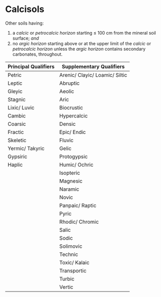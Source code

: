 # Calcisols {#key-calcisols}

::: grid
::: g-col-4
Other soils having:

1.  a *calcic* or *petrocalcic horizon* starting ≤ 100 cm from the mineral soil surface; *and*
2.  no *argic horizon* starting above or at the upper limit of the *calcic* or *petrocalcic horizon* unless the *argic horizon* contains secondary carbonates, throughout.
:::

::: g-col-8
| Principal Qualifiers | Supplementary Qualifiers        |
|----------------------|---------------------------------|
| Petric               | Arenic/ Clayic/ Loamic/ Siltic  |
| Leptic               | Abruptic                        |
| Gleyic               | Aeolic                          |
| Stagnic              | Aric                            |
| Lixic/ Luvic         | Biocrustic                      |
| Cambic               | Hypercalcic                     |
| Coarsic              | Densic                          |
| Fractic              | Epic/ Endic                     |
| Skeletic             | Fluvic                          |
| Yermic/ Takyric      | Gelic                           |
| Gypsiric             | Protogypsic                     |
| Haplic               | Humic/ Ochric                   |
|                      | Isopteric                       |
|                      | Magnesic                        |
|                      | Naramic                         |
|                      | Novic                           |
|                      | Panpaic/ Raptic                 |
|                      | Pyric                           |
|                      | Rhodic/ Chromic                 |
|                      | Salic                           |
|                      | Sodic                           |
|                      | Solimovic                       |
|                      | Technic                         |
|                      | Toxic/ Kalaic                   |
|                      | Transportic                     |
|                      | Turbic                          |
|                      | Vertic                          |
:::
:::
